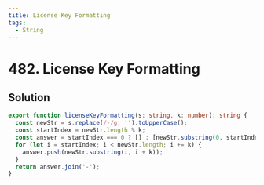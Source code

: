 ```yaml
---
title: License Key Formatting
tags:
  - String
---
```


# 482. License Key Formatting

<Badges>
  <LevelBadge level="easy" />
  <TopicBadge name="String" slug="string" />
</Badges>

## Solution

```typescript filename="solution.ts" copy
export function licenseKeyFormatting(s: string, k: number): string {
  const newStr = s.replace(/-/g, '').toUpperCase();
  const startIndex = newStr.length % k;
  const answer = startIndex === 0 ? [] : [newStr.substring(0, startIndex)];
  for (let i = startIndex; i < newStr.length; i += k) {
    answer.push(newStr.substring(i, i + k));
  }
  return answer.join('-');
}
```

<ProblemLink
  codingSite="leetcode"
  href="https://leetcode.com/problems/license-key-formatting"
  title="License Key Formatting"
/>
